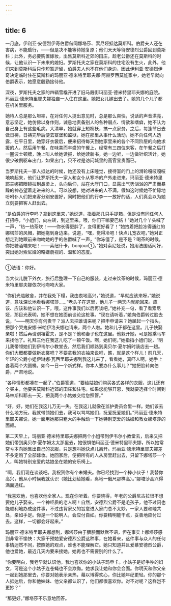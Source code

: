 ```yaml
---
---
---
```

title: 6
---





一月底，伊利亚·安德烈伊奇伯爵偕同娜塔莎、索尼娅抵达莫斯科。伯爵夫人还在害病，不能启行，——但是决不能等待她复原；他们天天等待安德烈公爵回到莫斯科；此外，务必要购置嫁妆，出售莫斯科近郊的田庄，趁老公爵还在莫斯科的时候，让他认识一下未来的媳妇。罗斯托夫之家在莫斯科的住宅没有生火，此外，他们来到莫斯科后只作短暂逗留，伯爵夫人也不在他们身边，因此伊利亚·安德烈伊奇决定临时住在莫斯科的玛丽亚·德米特里耶夫娜·阿赫罗西莫娃家中，她老早就向伯爵表示，她愿意殷勤接待他。

深夜，罗斯托夫之家的四辆雪橇开进了旧马厩街玛丽亚·德米特里耶夫娜的庭院。玛丽亚·德米特里耶夫娜独自一人住在这里。她把女儿嫁出去了。她的几个儿子都在机关里服务。

她待人总是那么坦率，在对任何人提出意见时，总是那么爽快，说话的声音洪亮，意志坚定，她仿佛以身作则，诚恳地责备别人的各种弱点、情欲和嗜癖，她不认为自己身上有这些毛病。大清早，她就穿上短棉袄，搞一点家务，之后，每逢节日去做日祷，日祷完毕后便去寨堡和监狱，她在那里从事什么活动，她不向任何人透露，在平日里，她穿好衣裳后，便来招待每天到她家里来的各个不同阶层的向他求援的人，然后用午餐，在味美而丰盛的午餐上，经常有三四位来客，在午餐之后打一圈波士顿牌，晚上叫人给她读报，给她读新书，她一边听，一边做针织活计。她很少破例驱车出门，如果出门，只不过是访问城里的高官显贵而已。

当罗斯托夫一家人抵达的时候，她还没有上床睡觉，接待室的门上的滑轮嘎吱嘎吱地响起来，他们让罗斯托夫一家人和女仆从寒冷的户外走进来。玛丽亚·德米特里耶夫娜把眼镜拉到鼻梁上，头向后仰，站在大厅门口，显露出气势汹汹的严肃而暴躁的神态望着走进来的人。可以设想，她对进来的人不满，假如这时候她不忙碌地吩咐仆人们把来客分别安置好，同时把他们的行李一一放好的话，人们真会以为她立刻要把客人赶出去。

“是伯爵的行李吗？拿到这里来，”她说道，指着那几只手提箱，但是没有同任何人打招呼，“小姐们，向左转，到这里来。喂，你们干嘛要巴结！”她对几个丫头喊了一声，“热一热茶炊！——你长得更胖了，变得更好看了！”她拽着把脸冻得通红的娜塔莎的风帽，把她拖到身边来。说道，“嘿，觉得冷吧！快点儿宽衣吧，”她对正想走到她跟前来吻吻她的手的伯爵喊了一声，“你冻僵了，是不是？喝茶的时候，你把糖酒端来吧！——索纽什卡，bonjour①。”她对索尼娅说，她用法国话问好，突出她对索尼娅的略嫌藐视的、温和的态度。

--------

①法语：你好。

当大伙儿脱下外衣，旅行后整理一下自己的服装，走过来饮茶的时候，玛丽亚·德米特里耶夫娜依次地吻吻大家。

“你们光临敝舍，并在我处下榻，我由衷地高兴，”她说道，“早就应该来呀，”她说道，意味深长地看看娜塔莎……“老头子在这里，他儿子一两天内就能回来。应该、应该和他认识一下。哦，这件事我们以后再谈吧。”她补充一句，看了看索尼娅，那目光表明，她不想在她面前谈论这桩事。“现在请听着，”她向伯爵转过脸去说，“——明天你有何贵干？派人去把谁请来呢？把申申请来？她屈起一个指头，把那个哭鬼安娜·米哈伊洛夫娜也请来，两个人啦。她和儿子都在这里。儿子快娶亲啦！然后再请别祖霍夫，是不是？他和妻子也在这里。他躲开她，可是她乘马车来找他了。礼拜三他在我这儿吃了一顿午饭。啊，她们呢，”她指指小姐们说，“明儿我带领她们到伊韦尔小教堂去，然后我们顺路到奥贝尔·夏尔姆时装店去一趟。你们大概都要做新衣裳吧？不要拿我的衣袖来说吧，瞧，就是这个样儿！前几天，年轻的公爵小姐伊琳娜·瓦西里耶夫娜到我这儿来了，看看她，真吓人啊，她手上套着两个大圆桶。如今一日一个新式样。你本人要办什么事儿？”她把脸转向伯爵，严肃地说。

“各种情形都凑在一起了，”伯爵答道，“要给姑娘们购买各式各样的衣服，这儿还有个买主，他要买莫斯科近郊的田庄和住宅。如果您能够开恩，我就要选择个时间到马林斯科耶去一天，把我两个小姑娘交给您照管。”

“好，好，她们在我这儿万无一失。在我这儿就像在监护委员会里一样。她们该去什么地方玩，我就带领她们去，我可以骂骂她们，抚爱抚爱她们。”玛丽亚·德米特里耶夫娜说，她一面用她那只粗大的手触动一下她特别宠爱的姑娘和教女娜塔莎的面颊。

第二天早上，玛丽亚·德米特里耶夫娜把两个小姐带到伊韦尔小教堂去，后来又把她们带到奥贝尔·夏尔姆太太那里去，她很惧怕玛丽亚·德米特里耶夫娜，所以她常常亏本向她售出自己的衣服，只是想叫她快点儿离开。玛丽亚·德米特里耶夫娜差不多定购了全部嫁妆。她回家后，便把所有的人从房里赶出去，只留下娜塔莎一个人，叫她特别宠爱的姑娘坐在她的安乐椅上。

“啊，我们现在谈谈吧。我祝贺你有个未婚夫。你已经找到一个棒小伙子！我替你高兴，他从小时候我就认识（她比划给她看，离地一俄尺那样高）。”娜塔莎高兴得满面通红。

“我喜欢他，也喜欢他全家人。现在你听着。你要晓得，年老的公爵尼古拉很不想要他儿子娶亲。一个神经质的老人啊！自然，安德烈公爵不是毛孩子，他不过问也能顺利地办成这件事，不过违背家父的旨意进入家门总不太妙。一家人要和睦共处，亲如手足。你是一个聪明人，会应付自如。你要精明能干点，妥善地应付过去。这样，一切都会好起来。”

玛丽亚·德米特里耶夫娜想到，娜塔莎由于腼腆而默默不语，但在事实上娜塔莎感到非常不愉快：大家干预她爱安德烈公爵这种事，在她看来，这件事与众人的任何事情迥然不同，按照她的观点，谁也不能理解它。她只知道并且爱慕安德烈公爵，他也爱她，最近几天内要来接她。她再也不需要别的什么了。

“你要明白，我老早就认识他，我也喜欢你的小姑子玛申卡。小姑子是好争吵的妇女，可是这个小姑子连苍蝇也不会欺侮。她求我让她和你会会面。你明天和你父亲一起到她那里去，你要对她表示亲热，藉以博得欢心，你比她年纪更轻。你的那个人抵达后，你和他妹妹、他父亲都认识了，他们都很喜欢你。对不对呢？这样岂不更妙？”

“那更好。”娜塔莎不乐意地回答。